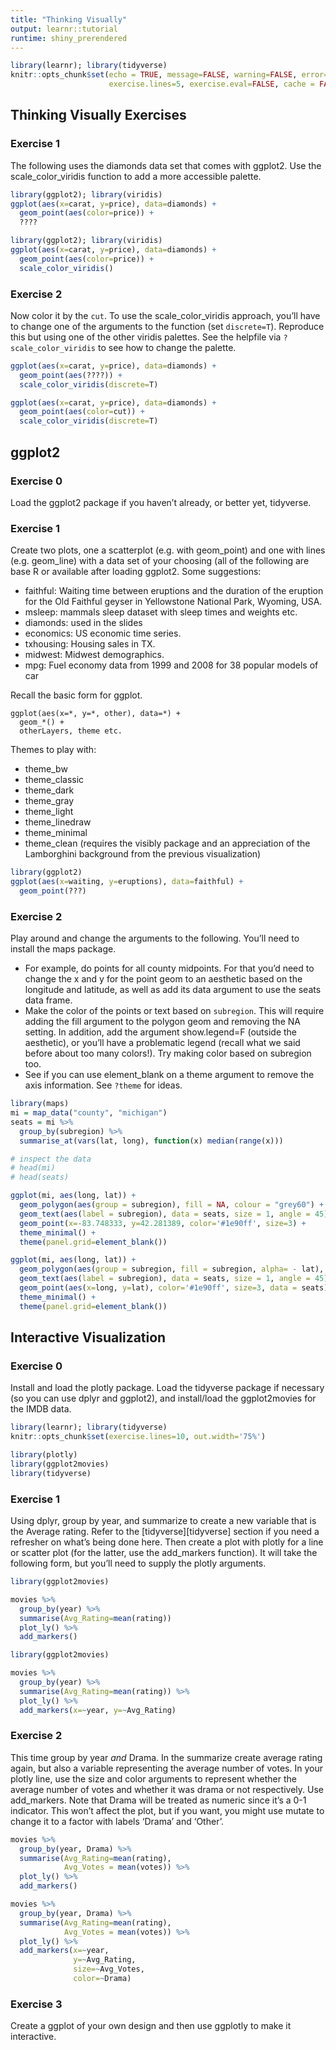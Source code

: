 ```yaml
---
title: "Thinking Visually"
output: learnr::tutorial
runtime: shiny_prerendered
---
```


```r
library(learnr); library(tidyverse)
knitr::opts_chunk$set(echo = TRUE, message=FALSE, warning=FALSE, error=FALSE, comment=NA, R.options=list(width=220),
                      exercise.lines=5, exercise.eval=FALSE, cache = FALSE, out.width='50%')

```

## Thinking Visually Exercises



### Exercise 1

The following uses the <span class="objclass">diamonds</span> data set that comes with <span class="pack">ggplot2</span>.  Use the <span class="func">scale_color_viridis</span> function to add a more accessible palette.

```r
library(ggplot2); library(viridis)
ggplot(aes(x=carat, y=price), data=diamonds) +
  geom_point(aes(color=price)) +
  ????
```

```r
library(ggplot2); library(viridis)
ggplot(aes(x=carat, y=price), data=diamonds) +
  geom_point(aes(color=price)) +
  scale_color_viridis()
```


### Exercise 2

Now color it by the `cut`.  To use the scale_color_viridis approach, you'll have to change one of the arguments to the function (set `discrete=T`).  Reproduce this but using one of the other viridis palettes.  See the helpfile via `?scale_color_viridis` to see how to change the palette.

```r
ggplot(aes(x=carat, y=price), data=diamonds) +
  geom_point(aes(????)) +
  scale_color_viridis(discrete=T)
```



```r
ggplot(aes(x=carat, y=price), data=diamonds) +
  geom_point(aes(color=cut)) +
  scale_color_viridis(discrete=T)
```


## ggplot2


### Exercise 0

Load the <span class="pack">ggplot2</span> package if you haven't already, or better yet, <span class="pack">tidyverse</span>.

### Exercise 1

Create two plots, one a scatterplot (e.g. with <span class="func">geom_point</span>) and one with lines (e.g. <span class="func">geom_line</span>) with a data set of your choosing (all of the following are base R or available after loading <span class="pack">ggplot2</span>.  Some suggestions:

- <span class="objclass">faithful</span>: Waiting time between eruptions and the duration of the eruption for the Old Faithful geyser in Yellowstone National Park, Wyoming, USA.
- <span class="objclass">msleep</span>:  mammals sleep dataset with sleep times and weights etc.
- <span class="objclass">diamonds</span>: used in the slides
- <span class="objclass">economics</span>: US economic time series.
- <span class="objclass">txhousing</span>: Housing sales in TX.
- <span class="objclass">midwest</span>: Midwest demographics.
- <span class="objclass">mpg</span>: Fuel economy data from 1999 and 2008 for 38 popular models of car

Recall the basic form for ggplot.

```
ggplot(aes(x=*, y=*, other), data=*) +
  geom_*() +
  otherLayers, theme etc.
```

Themes to play with:

- <span class="func">theme_bw</span>
- <span class="func">theme_classic</span>
- <span class="func">theme_dark</span>
- <span class="func">theme_gray</span>
- <span class="func">theme_light</span>
- <span class="func">theme_linedraw</span>
- <span class="func">theme_minimal</span>
- <span class="func">theme_clean</span> (requires the visibly package and an appreciation of the Lamborghini background from the previous visualization)

```r
library(ggplot2)
ggplot(aes(x=waiting, y=eruptions), data=faithful) +
  geom_point(???)
```


### Exercise 2

Play around and change the arguments to the following. You'll need to install the <span class="pack">maps</span> package. 

- For example, do points for all county midpoints. For that you'd need to change the x and y for the point geom to an aesthetic based on the longitude and latitude, as well as add its data argument to use the <span class="objclass">seats</span> data frame. 
- Make the color of the points or text based on `subregion`. This will require adding the fill argument to the polygon geom and removing the NA setting. In addition, add the argument show.legend=F (outside the aesthetic), or you'll have a problematic legend (recall what we said before about too many colors!).  Try making color based on subregion too.
- See if you can use <span class="func">element_blank</span> on a theme argument to remove the axis information.  See `?theme` for ideas.

```r
library(maps)
mi = map_data("county", "michigan")
seats = mi %>% 
  group_by(subregion) %>% 
  summarise_at(vars(lat, long), function(x) median(range(x)))

# inspect the data
# head(mi)
# head(seats)

ggplot(mi, aes(long, lat)) +
  geom_polygon(aes(group = subregion), fill = NA, colour = "grey60") +
  geom_text(aes(label = subregion), data = seats, size = 1, angle = 45) +
  geom_point(x=-83.748333, y=42.281389, color='#1e90ff', size=3) +
  theme_minimal() +
  theme(panel.grid=element_blank())
```



```r
ggplot(mi, aes(long, lat)) +
  geom_polygon(aes(group = subregion, fill = subregion, alpha= - lat), colour = "grey60", show.legend = F) +
  geom_text(aes(label = subregion), data = seats, size = 1, angle = 45) +
  geom_point(aes(x=long, y=lat), color='#1e90ff', size=3, data = seats) +
  theme_minimal() +
  theme(panel.grid=element_blank())
```

## Interactive Visualization 
### Exercise 0

Install and load the <span class="pack">plotly</span> package. Load the <span class="pack">tidyverse</span> package if necessary (so you can use <span class="pack">dplyr</span> and <span class="pack">ggplot2</span>), and install/load the <span class="pack">ggplot2movies</span> for the IMDB data.

```r
library(learnr); library(tidyverse)
knitr::opts_chunk$set(exercise.lines=10, out.width='75%')

```


```r
library(plotly)
library(ggplot2movies)
library(tidyverse)
```



### Exercise 1

Using <span class="pack">dplyr</span>, group by year, and summarize to create a new variable that is the Average rating.   Refer to the [tidyverse][tidyverse] section if you need a refresher on what's being done here. Then create a plot with <span class="pack">plotly</span> for a line or scatter plot (for the latter, use the <span class="func">add_markers</span> function). It will take the following form, but you'll need to supply the plotly arguments.

```r
library(ggplot2movies)

movies %>% 
  group_by(year) %>% 
  summarise(Avg_Rating=mean(rating))
  plot_ly() %>% 
  add_markers()
```

```r
library(ggplot2movies)

movies %>% 
  group_by(year) %>% 
  summarise(Avg_Rating=mean(rating)) %>% 
  plot_ly() %>% 
  add_markers(x=~year, y=~Avg_Rating)
```


### Exercise 2

This time group by year *and* Drama. In the <span class="func">summarize</span> create average rating again, but also a variable representing the average number of votes. In your plotly line, use the size and color arguments to represent whether the average number of votes and whether it was drama or not respectively. Use <span class="func">add_markers</span>.  Note that Drama will be treated as numeric since it's a 0-1 indicator. This won't affect the plot, but if you want, you might use <span class="func">mutate</span> to change it to a factor with labels 'Drama' and 'Other'.

```r
movies %>% 
  group_by(year, Drama) %>% 
  summarise(Avg_Rating=mean(rating),
            Avg_Votes = mean(votes)) %>% 
  plot_ly() %>% 
  add_markers()
```

```r
movies %>% 
  group_by(year, Drama) %>% 
  summarise(Avg_Rating=mean(rating),
            Avg_Votes = mean(votes)) %>% 
  plot_ly() %>% 
  add_markers(x=~year, 
              y=~Avg_Rating, 
              size=~Avg_Votes, 
              color=~Drama)
```


### Exercise 3

Create a ggplot of your own design and then use <span class="func">ggplotly</span> to make it interactive.
